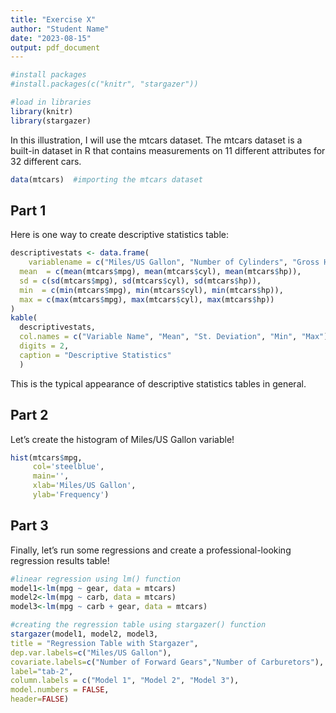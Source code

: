 ```yaml
---
title: "Exercise X"
author: "Student Name"
date: "2023-08-15"
output: pdf_document
---
```


```r
#install packages 
#install.packages(c("knitr", "stargazer"))

#load in libraries
library(knitr)
library(stargazer)
```

In this illustration, I will use the mtcars dataset. The mtcars dataset is a built-in dataset in R that contains measurements on 11 different attributes for 32 different cars.

```r
data(mtcars)  #importing the mtcars dataset                          
```

## Part 1

Here is one way to create descriptive statistics table:
```r
descriptivestats <- data.frame(
    variablename = c("Miles/US Gallon", "Number of Cylinders", "Gross Horsepower"),
  mean  = c(mean(mtcars$mpg), mean(mtcars$cyl), mean(mtcars$hp)),
  sd = c(sd(mtcars$mpg), sd(mtcars$cyl), sd(mtcars$hp)),
  min  = c(min(mtcars$mpg), min(mtcars$cyl), min(mtcars$hp)),
  max = c(max(mtcars$mpg), max(mtcars$cyl), max(mtcars$hp))
)
kable(
  descriptivestats,
  col.names = c("Variable Name", "Mean", "St. Deviation", "Min", "Max"),
  digits = 2,
  caption = "Descriptive Statistics"
  )
```
This is the typical appearance of descriptive statistics tables in general.

## Part 2

Let's create the histogram of Miles/US Gallon variable!

```r
hist(mtcars$mpg,
     col='steelblue',
     main='',
     xlab='Miles/US Gallon',
     ylab='Frequency')
```

## Part 3

Finally, let's run some regressions and create a professional-looking regression results table!
```r
#linear regression using lm() function
model1<-lm(mpg ~ gear, data = mtcars)
model2<-lm(mpg ~ carb, data = mtcars)
model3<-lm(mpg ~ carb + gear, data = mtcars)

#creating the regression table using stargazer() function
stargazer(model1, model2, model3,
title = "Regression Table with Stargazer",
dep.var.labels=c("Miles/US Gallon"),
covariate.labels=c("Number of Forward Gears","Number of Carburetors"),
label="tab-2",
column.labels = c("Model 1", "Model 2", "Model 3"),
model.numbers = FALSE,
header=FALSE)
```

